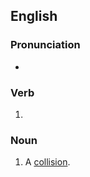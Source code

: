 ==English==

===Pronunciation===
* {{rhymes|en|aɪdɪŋ|s=3}}

===Verb===
{{head|en|verb form}}

# {{present participle of|en|collide|nocat=1}}

===Noun===
{{en-noun}}

# A [[collision]].
